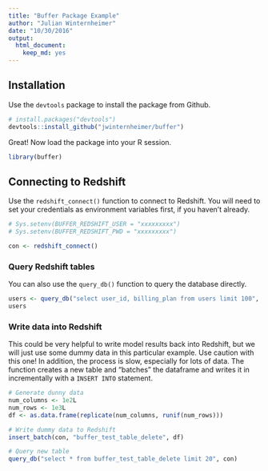 ```yaml
---
title: "Buffer Package Example"
author: "Julian Winternheimer"
date: "10/30/2016"
output: 
  html_document: 
    keep_md: yes
---
```


## Installation
Use the `devtools` package to install the package from Github.

```r
# install.packages("devtools")
devtools::install_github("jwinternheimer/buffer")
```

Great! Now load the package into your R session.

```r
library(buffer)
```

## Connecting to Redshift
Use the `redshift_connect()` function to connect to Redshift. You will need to set your credentials as environment variables first, if you haven't already.

```r
# Sys.setenv(BUFFER_REDSHIFT_USER = "xxxxxxxxx")
# Sys.setenv(BUFFER_REDSHIFT_PWD = "xxxxxxxxx")

con <- redshift_connect()
```

### Query Redshift tables
You can also use the `query_db()` function to query the database directly.

```r
users <- query_db("select user_id, billing_plan from users limit 100", con)
users
```

### Write data into Redshift
This could be very helpful to write model results back into Redshift, but we will just use some dummy data in this particular example. Use caution with this one! In addition, the process is slow, especially for lots of data. The function creates a new table and "batches" the dataframe and writes it in incrementally with a `INSERT INTO` statement.

```r
# Generate dunny data
num_columns <- 1e2L
num_rows <- 1e3L 
df <- as.data.frame(replicate(num_columns, runif(num_rows)))

# Write dummy data to Redshift
insert_batch(con, "buffer_test_table_delete", df)

# Query new table
query_db("select * from buffer_test_table_delete limit 20", con)
```



